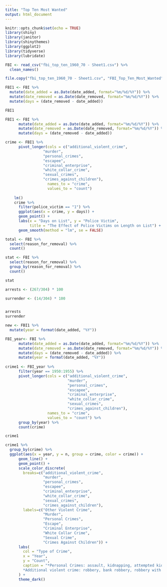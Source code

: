 ```yaml
---
title: "Top Ten Most Wanted"
output: html_document
---
```


```r
knitr::opts_chunk$set(echo = TRUE)
library(shiny)
library(janitor)
library(shinythemes)
library(ggplot2)
library(tidyverse)
library(lubridate)

FBI <- read_csv("fbi_top_ten_1960_70 - Sheet1.csv") %>% 
  clean_names() 

```


```r
file.copy("fbi_top_ten_1960_70 - Sheet1.csv", "FBI_Top_Ten_Most_Wanted")

FBI1 <- FBI %>% 
  mutate(date_added = as.Date(date_added, format="%m/%d/%Y")) %>% 
  mutate(date_removed = as.Date(date_removed, format="%m/%d/%Y")) %>% 
  mutate(days = (date_removed - date_added))

FBI1

```
```r
FBI1 <- FBI %>% 
      mutate(date_added = as.Date(date_added, format="%m/%d/%Y")) %>% 
      mutate(date_removed = as.Date(date_removed, format="%m/%d/%Y")) %>% 
      mutate(days = (date_removed - date_added))

crime <- FBI1 %>% 
      pivot_longer(cols = c("additional_violent_crime",
                 "murder",
                 "personal_crimes", 
                 "escapee",
                 "criminal_enterprise",
                 "white_collar_crime",
                 "sexual_crimes",
                 "crimes_against_children"),
                   names_to = "crime",
                   values_to = "count") 
   
    lm()
    crime %>%
      filter(police_victim == "1") %>% 
      ggplot(aes(x = crime, y = days)) +
      geom_point() +
      labs(x = "Days on List", y = "Police Victim", 
           title = "The Effect of Police Victims on Length on List") +
      geom_smooth(method = "lm", se = FALSE)
```

```r
total <- FBI %>% 
  select(reason_for_removal) %>% 
  count()

stat <- FBI %>% 
  select(reason_for_removal) %>% 
  group_by(reason_for_removal) %>% 
  count()

stat

arrests <- (267/304) * 100

surrender <- (14/304) * 100


arrests
surrender
```

```r

new <- FBI1 %>% 
  mutate(year = format(date_added, "%Y"))

```

```r

FBI_year<- FBI %>% 
      mutate(date_added = as.Date(date_added, format="%m/%d/%Y")) %>% 
      mutate(date_removed = as.Date(date_removed, format="%m/%d/%Y")) %>% 
      mutate(days = (date_removed - date_added)) %>% 
      mutate(year = format(date_added, "%Y"))
    
crime1 <- FBI_year %>% 
      filter(year == 1950:1955) %>% 
      pivot_longer(cols = c("additional_violent_crime",
                            "murder",
                            "personal_crimes", 
                            "escapee",
                            "criminal_enterprise",
                            "white_collar_crime",
                            "sexual_crimes",
                            "crimes_against_children"),
                   names_to = "crime",
                   values_to = "count") %>% 
      group_by(year) %>% 
      count(crime)

crime1

crime1 %>% 
  group_by(crime) %>% 
  ggplot(aes(x = year, y = n, group = crime, color = crime)) +
      geom_line() + 
      geom_point() +
      scale_color_discrete(
        breaks=c("additional_violent_crime",
                 "murder",
                 "personal_crimes", 
                 "escapee",
                 "criminal_enterprise",
                 "white_collar_crime",
                 "sexual_crimes",
                 "crimes_against_children"),
        labels=c("Other Violent Crime", 
                 "Murder", 
                 "Personal Crimes",
                 "Escape",
                 "Criminal Enterprise",
                 "White Collar Crime",
                 "Sexual Crime",
                 "Crimes Against Children")) +
      labs(
        col = "Type of Crime",
        x = "Year",
        y = "Count",
        caption = "*Personal Crimes: assault, kidnapping, attempted kidnapping, attempted murder.
        *Additional violent crime: robbery, bank robbery, robbery with a deadly weapon."
      ) +
      theme_dark()
```

